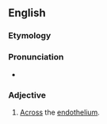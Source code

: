 ==English==

===Etymology===
{{prefix|en|trans|endothelial}}

===Pronunciation===
* {{a|US}} {{IPA|/ˌtɹænzɛndoʊˈθiliəl/|lang=en}}

===Adjective===
{{en-adj|-}}

# {{lb|en|cytology}} [[across|Across]] the [[endothelium]].